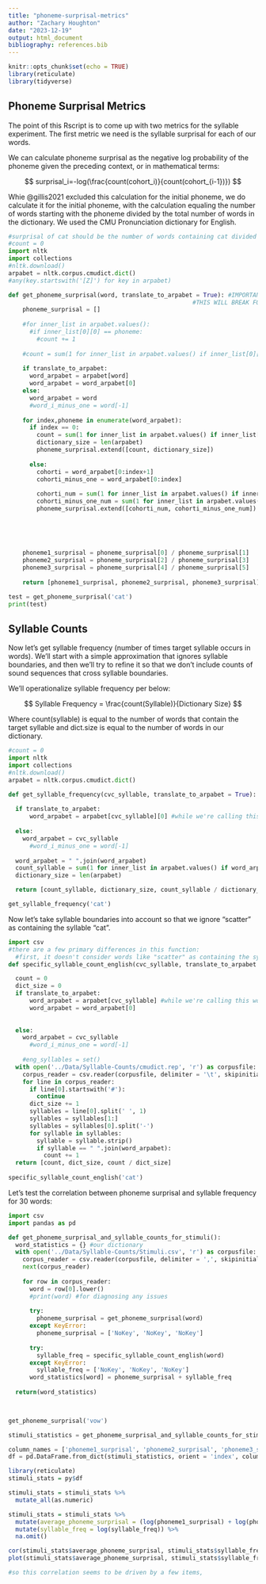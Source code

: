 ```yaml
---
title: "phoneme-surprisal-metrics"
author: "Zachary Houghton"
date: "2023-12-19"
output: html_document
bibliography: references.bib
---
```


```r
knitr::opts_chunk$set(echo = TRUE)
library(reticulate)
library(tidyverse)

```

## Phoneme Surprisal Metrics

The point of this Rscript is to come up with two metrics for the syllable experiment. The first metric we need is the syllable surprisal for each of our words.

We can calculate phoneme surprisal as the negative log probability of the phoneme given the preceding context, or in mathematical terms:

$$
surprisal_i=-log(\frac{count(cohort_i)}{count(cohort_{i-1})})
$$

Whie @gillis2021 excluded this calculation for the initial phoneme, we do calculate it for the initial phoneme, with the calculation equaling the number of words starting with the phoneme divided by the total number of words in the dictionary. We used the CMU Pronunciation dictionary for English.

<!--# To-do: right now, we are ignoring the other pronunciations for words with multiple pronunciation entries. We need to fix this at some point. See: https://stackoverflow.com/questions/59166664/cmudict-dict-vs-cmudict-entries-python3-nltk -->

```python
#surprisal of cat should be the number of words containing cat divided by the number of words that contain ca
#count = 0
import nltk
import collections
#nltk.download()
arpabet = nltk.corpus.cmudict.dict()
#any(key.startswith('[Z]') for key in arpabet)

def get_phoneme_surprisal(word, translate_to_arpabet = True): #IMPORTANT NOTE!!
                                                    #THIS WILL BREAK FOR NON CVC SYLLABLE WORDS
    phoneme_surprisal = []
    
    #for inner_list in arpabet.values(): 
      #if inner_list[0][0] == phoneme:
        #count += 1
    
    #count = sum(1 for inner_list in arpabet.values() if inner_list[0][0] == phoneme)
    
    if translate_to_arpabet:
      word_arpabet = arpabet[word]
      word_arpabet = word_arpabet[0]
    else:
      word_arpabet = word
      #word_i_minus_one = word[-1]
    
    for index,phoneme in enumerate(word_arpabet):
      if index == 0:
        count = sum(1 for inner_list in arpabet.values() if inner_list[0][0] == phoneme)
        dictionary_size = len(arpabet)
        phoneme_surprisal.extend([count, dictionary_size])
        
      else:
        cohorti = word_arpabet[0:index+1]
        cohorti_minus_one = word_arpabet[0:index]
        
        cohorti_num = sum(1 for inner_list in arpabet.values() if inner_list[0][:len(cohorti)] == cohorti)
        cohorti_minus_one_num = sum(1 for inner_list in arpabet.values() if inner_list[0][:len(cohorti_minus_one)] == cohorti_minus_one)
        phoneme_surprisal.extend([cohorti_num, cohorti_minus_one_num])
   
   
   
   
   
    phoneme1_surprisal = phoneme_surprisal[0] / phoneme_surprisal[1]
    phoneme2_surprisal = phoneme_surprisal[2] / phoneme_surprisal[3]
    phoneme3_surprisal = phoneme_surprisal[4] / phoneme_surprisal[5]
    
    return [phoneme1_surprisal, phoneme2_surprisal, phoneme3_surprisal] #these are not logged, we'll do that later

test = get_phoneme_surprisal('cat')        
print(test)
```

## Syllable Counts

Now let's get syllable frequency (number of times target syllable occurs in words). We'll start with a simple approximation that ignores syllable boundaries, and then we'll try to refine it so that we don't include counts of sound sequences that cross syllable boundaries.

We'll operationalize syllable frequency per below:

$$
Syllable Frequency = \frac{count(Syllable)}{Dictionary Size}
$$

Where count(syllable) is equal to the number of words that contain the target syllable and dict.size is equal to the number of words in our dictionary.

```python
#count = 0
import nltk
import collections
#nltk.download()
arpabet = nltk.corpus.cmudict.dict()

def get_syllable_frequency(cvc_syllable, translate_to_arpabet = True): #this won't work for words, it's only for CVC syllables. If we wanted to expand this to words, we would need to split the word into separate syllables and run this function on each syllable. Note that the part of the script that translates the word to arpabet would have to change if we did this though, since not all syllables are guaranteed to be words, and currently this function gets the arpabet of a syllable by looking it up. For nonce syllables, we'll have to provide the ARPABET pronunciation and set the parameter `translate_to_arpabet` to False.
  
  if translate_to_arpabet:
      word_arpabet = arpabet[cvc_syllable][0] #while we're calling this word_arpabet, technically this function can only be used with CVC syllables.
      
  else:
    word_arpabet = cvc_syllable
      #word_i_minus_one = word[-1]
      
  word_arpabet = " ".join(word_arpabet)
  count_syllable = sum(1 for inner_list in arpabet.values() if word_arpabet in " ".join(inner_list[0])) 
  dictionary_size = len(arpabet)

  return [count_syllable, dictionary_size, count_syllable / dictionary_size]

get_syllable_frequency('cat')
```

Now let's take syllable boundaries into account so that we ignore "scatter" as containing the syllable "cat".

```python
import csv
#there are a few primary differences in this function:
  #first, it doesn't consider words like "scatter" as containing the syllable "cat". It also would also increase the syllable count by, e.g., two, if a word contains the syllable twice.
def specific_syllable_count_english(cvc_syllable, translate_to_arpabet = True):

  count = 0
  dict_size = 0
  if translate_to_arpabet:
      word_arpabet = arpabet[cvc_syllable] #while we're calling this word_arpabet, technically this function can only be used with CVC syllables.
      word_arpabet = word_arpabet[0]
    
      
  else:
    word_arpabet = cvc_syllable
      #word_i_minus_one = word[-1]
  
    #eng_syllables = set()
  with open('../Data/Syllable-Counts/cmudict.rep', 'r') as corpusfile: #this is a cmudict with syllable boundaries.
    corpus_reader = csv.reader(corpusfile, delimiter = '\t', skipinitialspace=True, quotechar="\x07") #had to choose a strange quotechar so that python would ignore single and double quotes and stop escaping them                 
    for line in corpus_reader:
      if line[0].startswith('#'):
        continue
      dict_size += 1
      syllables = line[0].split(' ', 1)
      syllables = syllables[1:]
      syllables = syllables[0].split('-')
      for syllable in syllables:
        syllable = syllable.strip()
        if syllable == " ".join(word_arpabet):
          count += 1
  return [count, dict_size, count / dict_size]
  
specific_syllable_count_english('cat')
```

Let's test the correlation between phoneme surprisal and syllable frequency for 30 words:

```python
import csv
import pandas as pd

def get_phoneme_surprisal_and_syllable_counts_for_stimuli():
  word_statistics = {} #our dictionary
  with open('../Data/Syllable-Counts/Stimuli.csv', 'r') as corpusfile:
    corpus_reader = csv.reader(corpusfile, delimiter = ',', skipinitialspace=True)
    next(corpus_reader)
    
    for row in corpus_reader:
      word = row[0].lower()
      #print(word) #for diagnosing any issues
      
      try:
        phoneme_surprisal = get_phoneme_surprisal(word)
      except KeyError:
        phoneme_surprisal = ['NoKey', 'NoKey', 'NoKey']
      
      try:
        syllable_freq = specific_syllable_count_english(word)
      except KeyError:
        syllable_freq = ['NoKey', 'NoKey', 'NoKey']
      word_statistics[word] = phoneme_surprisal + syllable_freq
    
  return(word_statistics)
    


get_phoneme_surprisal('vow')

stimuli_statistics = get_phoneme_surprisal_and_syllable_counts_for_stimuli()

column_names = ['phoneme1_surprisal', 'phoneme2_surprisal', 'phoneme3_surprisal', 'syllable_count', 'dictionary_size', 'syllable_freq']
df = pd.DataFrame.from_dict(stimuli_statistics, orient = 'index', columns = column_names)


```

```r
library(reticulate)
stimuli_stats = py$df

stimuli_stats = stimuli_stats %>%
  mutate_all(as.numeric)

stimuli_stats = stimuli_stats %>%
  mutate(average_phoneme_surprisal = (log(phoneme1_surprisal) + log(phoneme2_surprisal) + log(phoneme3_surprisal))) %>%
  mutate(syllable_freq = log(syllable_freq)) %>%
  na.omit()

cor(stimuli_stats$average_phoneme_surprisal, stimuli_stats$syllable_freq, method = 'pearson')
plot(stimuli_stats$average_phoneme_surprisal, stimuli_stats$syllable_freq)

#so this correlation seems to be driven by a few items, 
```
